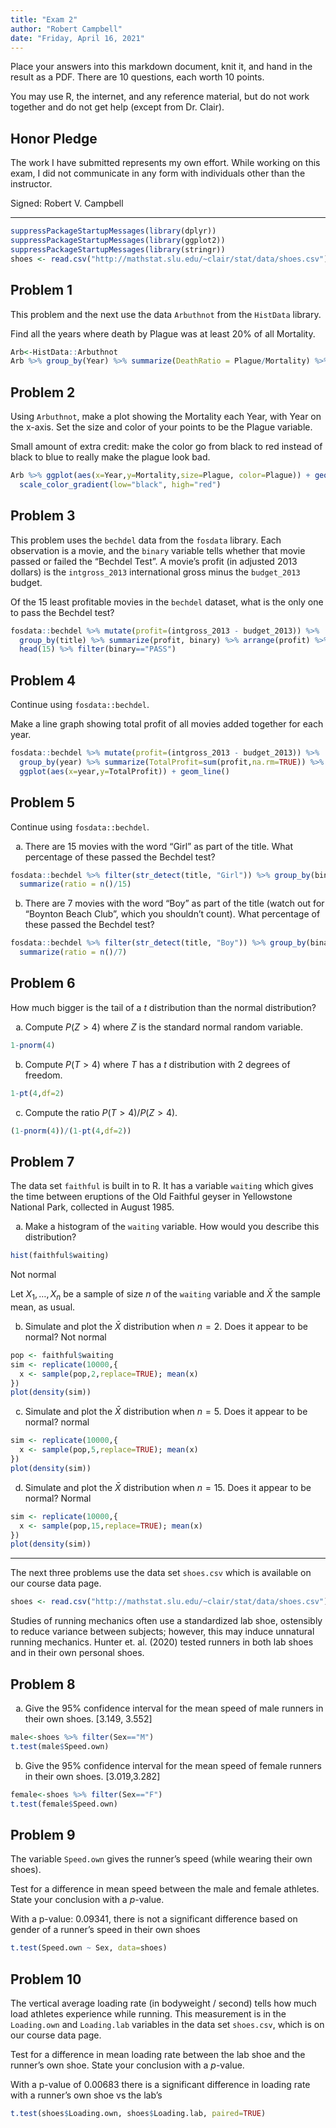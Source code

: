 ```yaml
---
title: "Exam 2"
author: "Robert Campbell"
date: "Friday, April 16, 2021"
---
```


Place your answers into this markdown document, knit it, and hand in the result as a PDF.
There are 10 questions, each worth 10 points.

You may use R, the internet, and any reference material,
but do not work together and do not get help (except from Dr. Clair).

## Honor Pledge
The work I have submitted represents my own effort. While working on this exam, I did not communicate in any form with individuals other than the instructor.

Signed: Robert V. Campbell


-------------------------------

```r
suppressPackageStartupMessages(library(dplyr))
suppressPackageStartupMessages(library(ggplot2))
suppressPackageStartupMessages(library(stringr))
shoes <- read.csv("http://mathstat.slu.edu/~clair/stat/data/shoes.csv")

```

## Problem 1
This problem and the next use the data `Arbuthnot` from the `HistData` library.

Find all the years where death by Plague was at least 20\% of all Mortality.
```r
Arb<-HistData::Arbuthnot
Arb %>% group_by(Year) %>% summarize(DeathRatio = Plague/Mortality) %>% filter(DeathRatio >= .20)
```



## Problem 2
Using `Arbuthnot`, make a plot showing the Mortality each Year, with Year on the x-axis.
Set the size and color of your points to be the Plague variable.

Small amount of extra credit: make the color go from black to red instead of black to blue to really make the plague look bad.

```r
Arb %>% ggplot(aes(x=Year,y=Mortality,size=Plague, color=Plague)) + geom_point() + 
  scale_color_gradient(low="black", high="red")
```



## Problem 3
This problem uses the `bechdel` data from the `fosdata` library.  Each observation is a movie, and the `binary` variable tells whether that movie passed or failed the "Bechdel Test".
A movie's profit (in adjusted 2013 dollars) is the `intgross_2013` international gross minus the `budget_2013` budget.

Of the 15 least profitable movies in the `bechdel` dataset, what is the only one to pass the Bechdel test?

```r
fosdata::bechdel %>% mutate(profit=(intgross_2013 - budget_2013)) %>%
  group_by(title) %>% summarize(profit, binary) %>% arrange(profit) %>%
  head(15) %>% filter(binary=="PASS")
```



## Problem 4
Continue using `fosdata::bechdel`.

Make a line graph showing total profit of all movies added together for each year.
```r
fosdata::bechdel %>% mutate(profit=(intgross_2013 - budget_2013)) %>%
  group_by(year) %>% summarize(TotalProfit=sum(profit,na.rm=TRUE)) %>% 
  ggplot(aes(x=year,y=TotalProfit)) + geom_line()
```



## Problem 5
Continue using `fosdata::bechdel`.

a. There are 15 movies with the word "Girl" as part of the title.  What percentage of these passed the Bechdel test?

```r
fosdata::bechdel %>% filter(str_detect(title, "Girl")) %>% group_by(binary) %>%
  summarize(ratio = n()/15)
```

b. There are 7 movies with the word "Boy" as part of the title (watch out for "Boynton Beach Club", which you shouldn't count).  What percentage of these passed the Bechdel test?
```r
fosdata::bechdel %>% filter(str_detect(title, "Boy")) %>% group_by(binary) %>%
  summarize(ratio = n()/7)
```



## Problem 6

How much bigger is the tail of a $t$ distribution than the normal distribution?

a. Compute $P(Z > 4)$ where $Z$ is the standard normal random variable.
```r
1-pnorm(4)
```

b. Compute $P(T > 4)$ where $T$ has a $t$ distribution with 2 degrees of freedom.
```r
1-pt(4,df=2)
```

c. Compute the ratio $P(T > 4) / P(Z > 4)$.
```r
(1-pnorm(4))/(1-pt(4,df=2))
```




## Problem 7
The data set `faithful` is built in to R.  It has a variable `waiting` which gives the time between eruptions of the Old Faithful geyser in Yellowstone National Park, collected in August 1985.

a. Make a histogram of the `waiting` variable.  How would you describe this distribution?
```r
hist(faithful$waiting)
```
Not normal

Let $X_1, \dotsc, X_n$ be a sample of size $n$ of the `waiting` variable and $\bar{X}$ the sample mean, as usual.


b. Simulate and plot the $\bar{X}$ distribution when $n = 2$.  Does it appear to be normal?
Not normal
```r
pop <- faithful$waiting
sim <- replicate(10000,{
  x <- sample(pop,2,replace=TRUE); mean(x)
})
plot(density(sim))
```

c. Simulate and plot the $\bar{X}$ distribution when $n = 5$.  Does it appear to be normal?
normal

```r
sim <- replicate(10000,{
  x <- sample(pop,5,replace=TRUE); mean(x)
})
plot(density(sim))
```

d. Simulate and plot the $\bar{X}$ distribution when $n = 15$.  Does it appear to be normal?
Normal

```r
sim <- replicate(10000,{
  x <- sample(pop,15,replace=TRUE); mean(x)
})
plot(density(sim))
```


--------
The next three problems use the data set `shoes.csv` which is available on our course data page.

```r
shoes <- read.csv("http://mathstat.slu.edu/~clair/stat/data/shoes.csv")
```

Studies of running mechanics often use a standardized lab shoe, ostensibly to reduce variance between subjects; however, this may induce unnatural running mechanics.
Hunter et. al. (2020) tested runners in both lab shoes and in their own personal shoes. 

## Problem 8
a. Give the 95% confidence interval for the mean speed of male runners in their own shoes.
[3.149, 3.552]
```r
male<-shoes %>% filter(Sex=="M")
t.test(male$Speed.own)
```


b. Give the 95% confidence interval for the mean speed of female runners in their own shoes.
[3.019,3.282]
```r
female<-shoes %>% filter(Sex=="F")
t.test(female$Speed.own)
```



## Problem 9
The variable `Speed.own` gives the runner's speed (while wearing their own shoes).

Test for a difference in mean speed between the male and female athletes.  State your conclusion with a $p$-value.

With a p-value: 0.09341, there is not a significant difference based on gender of a runner's speed in their own shoes
```r
t.test(Speed.own ~ Sex, data=shoes)
```




## Problem 10
The vertical average loading rate (in bodyweight / second) tells how much load athletes experience while running.
This measurement is in the `Loading.own` and `Loading.lab` variables in the data set `shoes.csv`, which is on our course data page.

Test for a difference in mean loading rate between the lab shoe and the runner's own shoe.  State your conclusion with a $p$-value.

With a p-value of 0.00683 there is a significant difference in loading rate with a runner's own shoe vs the lab's

```r
t.test(shoes$Loading.own, shoes$Loading.lab, paired=TRUE)
```


